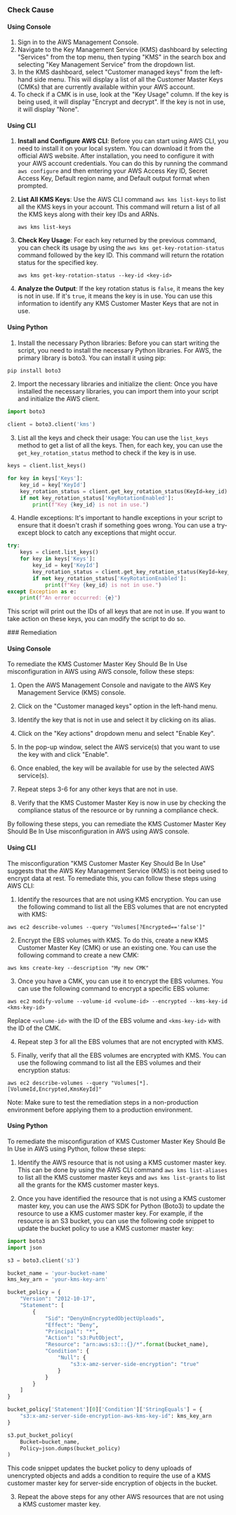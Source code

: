 

<Tabs><Tab title='Cause'>
### Check Cause

#### Using Console

1. Sign in to the AWS Management Console.
2. Navigate to the Key Management Service (KMS) dashboard by selecting "Services" from the top menu, then typing "KMS" in the search box and selecting "Key Management Service" from the dropdown list.
3. In the KMS dashboard, select "Customer managed keys" from the left-hand side menu. This will display a list of all the Customer Master Keys (CMKs) that are currently available within your AWS account.
4. To check if a CMK is in use, look at the "Key Usage" column. If the key is being used, it will display "Encrypt and decrypt". If the key is not in use, it will display "None".

#### Using CLI

1. **Install and Configure AWS CLI**: Before you can start using AWS CLI, you need to install it on your local system. You can download it from the official AWS website. After installation, you need to configure it with your AWS account credentials. You can do this by running the command `aws configure` and then entering your AWS Access Key ID, Secret Access Key, Default region name, and Default output format when prompted.

2. **List All KMS Keys**: Use the AWS CLI command `aws kms list-keys` to list all the KMS keys in your account. This command will return a list of all the KMS keys along with their key IDs and ARNs.

    ```
    aws kms list-keys
    ```

3. **Check Key Usage**: For each key returned by the previous command, you can check its usage by using the `aws kms get-key-rotation-status` command followed by the key ID. This command will return the rotation status for the specified key.

    ```
    aws kms get-key-rotation-status --key-id <key-id>
    ```

4. **Analyze the Output**: If the key rotation status is `false`, it means the key is not in use. If it's `true`, it means the key is in use. You can use this information to identify any KMS Customer Master Keys that are not in use.

#### Using Python

1. Install the necessary Python libraries: Before you can start writing the script, you need to install the necessary Python libraries. For AWS, the primary library is boto3. You can install it using pip:

```python
pip install boto3
```

2. Import the necessary libraries and initialize the client: Once you have installed the necessary libraries, you can import them into your script and initialize the AWS client.

```python
import boto3

client = boto3.client('kms')
```

3. List all the keys and check their usage: You can use the `list_keys` method to get a list of all the keys. Then, for each key, you can use the `get_key_rotation_status` method to check if the key is in use.

```python
keys = client.list_keys()

for key in keys['Keys']:
    key_id = key['KeyId']
    key_rotation_status = client.get_key_rotation_status(KeyId=key_id)
    if not key_rotation_status['KeyRotationEnabled']:
        print(f"Key {key_id} is not in use.")
```

4. Handle exceptions: It's important to handle exceptions in your script to ensure that it doesn't crash if something goes wrong. You can use a try-except block to catch any exceptions that might occur.

```python
try:
    keys = client.list_keys()
    for key in keys['Keys']:
        key_id = key['KeyId']
        key_rotation_status = client.get_key_rotation_status(KeyId=key_id)
        if not key_rotation_status['KeyRotationEnabled']:
            print(f"Key {key_id} is not in use.")
except Exception as e:
    print(f"An error occurred: {e}")
```

This script will print out the IDs of all keys that are not in use. If you want to take action on these keys, you can modify the script to do so.

</Tab>

<Tab title='Remediation'>
### Remediation

#### Using Console

To remediate the KMS Customer Master Key Should Be In Use misconfiguration in AWS using AWS console, follow these steps:

1. Open the AWS Management Console and navigate to the AWS Key Management Service (KMS) console.

2. Click on the "Customer managed keys" option in the left-hand menu.

3. Identify the key that is not in use and select it by clicking on its alias.

4. Click on the "Key actions" dropdown menu and select "Enable Key".

5. In the pop-up window, select the AWS service(s) that you want to use the key with and click "Enable".

6. Once enabled, the key will be available for use by the selected AWS service(s).

7. Repeat steps 3-6 for any other keys that are not in use.

8. Verify that the KMS Customer Master Key is now in use by checking the compliance status of the resource or by running a compliance check.

By following these steps, you can remediate the KMS Customer Master Key Should Be In Use misconfiguration in AWS using AWS console.

#### Using CLI

The misconfiguration "KMS Customer Master Key Should Be In Use" suggests that the AWS Key Management Service (KMS) is not being used to encrypt data at rest. To remediate this, you can follow these steps using AWS CLI:

1. Identify the resources that are not using KMS encryption. You can use the following command to list all the EBS volumes that are not encrypted with KMS:
```
aws ec2 describe-volumes --query "Volumes[?Encrypted=='false']"
```

2. Encrypt the EBS volumes with KMS. To do this, create a new KMS Customer Master Key (CMK) or use an existing one. You can use the following command to create a new CMK:
```
aws kms create-key --description "My new CMK"
```

3. Once you have a CMK, you can use it to encrypt the EBS volumes. You can use the following command to encrypt a specific EBS volume:
```
aws ec2 modify-volume --volume-id <volume-id> --encrypted --kms-key-id <kms-key-id>
```
Replace `<volume-id>` with the ID of the EBS volume and `<kms-key-id>` with the ID of the CMK.

4. Repeat step 3 for all the EBS volumes that are not encrypted with KMS.

5. Finally, verify that all the EBS volumes are encrypted with KMS. You can use the following command to list all the EBS volumes and their encryption status:
```
aws ec2 describe-volumes --query "Volumes[*].[VolumeId,Encrypted,KmsKeyId]"
``` 

Note: Make sure to test the remediation steps in a non-production environment before applying them to a production environment.

#### Using Python

To remediate the misconfiguration of KMS Customer Master Key Should Be In Use in AWS using Python, follow these steps:

1. Identify the AWS resource that is not using a KMS customer master key. This can be done by using the AWS CLI command `aws kms list-aliases` to list all the KMS customer master keys and `aws kms list-grants` to list all the grants for the KMS customer master keys.

2. Once you have identified the resource that is not using a KMS customer master key, you can use the AWS SDK for Python (Boto3) to update the resource to use a KMS customer master key. For example, if the resource is an S3 bucket, you can use the following code snippet to update the bucket policy to use a KMS customer master key:

```python
import boto3
import json

s3 = boto3.client('s3')

bucket_name = 'your-bucket-name'
kms_key_arn = 'your-kms-key-arn'

bucket_policy = {
    "Version": "2012-10-17",
    "Statement": [
        {
            "Sid": "DenyUnEncryptedObjectUploads",
            "Effect": "Deny",
            "Principal": "*",
            "Action": "s3:PutObject",
            "Resource": "arn:aws:s3:::{}/*".format(bucket_name),
            "Condition": {
                "Null": {
                    "s3:x-amz-server-side-encryption": "true"
                }
            }
        }
    ]
}

bucket_policy['Statement'][0]['Condition']['StringEquals'] = {
    "s3:x-amz-server-side-encryption-aws-kms-key-id": kms_key_arn
}

s3.put_bucket_policy(
    Bucket=bucket_name,
    Policy=json.dumps(bucket_policy)
)
```

This code snippet updates the bucket policy to deny uploads of unencrypted objects and adds a condition to require the use of a KMS customer master key for server-side encryption of objects in the bucket.

3. Repeat the above steps for any other AWS resources that are not using a KMS customer master key.


</Tab>
</Tabs>